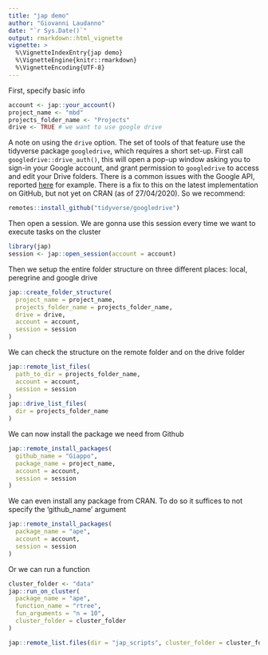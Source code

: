 ```yaml
---
title: "jap demo"
author: "Giovanni Laudanno"
date: "`r Sys.Date()`"
output: rmarkdown::html_vignette
vignette: >
  %\VignetteIndexEntry{jap demo}
  %\VignetteEngine{knitr::rmarkdown}
  %\VignetteEncoding{UTF-8}
---
```


First, specify basic info

```r
account <- jap::your_account()
project_name <- "mbd"
projects_folder_name <- "Projects"
drive <- TRUE # we want to use google drive
```

A note on using the `drive` option. The set of tools of that feature use the
tidyverse package `googledrive`, which requires a short set-up. First call
`googledrive::drive_auth()`, this will open a pop-up window asking you to
sign-in your Google account, and grant permission to `googledrive` to access and
edit your Drive folders.
There is a common issues with the Google API, reported [here](https://github.com/tidyverse/googledrive/issues/279) for example. There
is a fix to this on the latest implementation on GitHub, but not yet on CRAN (as
of 27/04/2020). So we recommend:
```r
remotes::install_github("tidyverse/googledrive")
```

Then open a session. We are gonna use this session every time we want to execute tasks on the cluster

```r
library(jap)
session <- jap::open_session(account = account)
```

Then we setup the entire folder structure on three different places: local, peregrine and google drive

```r
jap::create_folder_structure(
  project_name = project_name,
  projects_folder_name = projects_folder_name,
  drive = drive,
  account = account,
  session = session
)
```

We can check the structure on the remote folder and on the drive folder

```r
jap::remote_list_files(
  path_to_dir = projects_folder_name,
  account = account,
  session = session
)
jap::drive_list_files(
  dir = projects_folder_name
)
```

We can now install the package we need from Github

```r
jap::remote_install_packages(
  github_name = "Giappo",
  package_name = project_name,
  account = account,
  session = session
)
```

We can even install any package from CRAN. To do so it suffices to not specify the 'github_name' argument

```r
jap::remote_install_packages(
  package_name = "ape",
  account = account,
  session = session
)
```

Or we can run a function

```r
cluster_folder <- "data"
jap::run_on_cluster(
  package_name = "ape",
  function_name = "rtree",
  fun_arguments = "n = 10",
  cluster_folder = cluster_folder
)
```

```r
jap::remote_list.files(dir = "jap_scripts", cluster_folder = cluster_folder)
```
